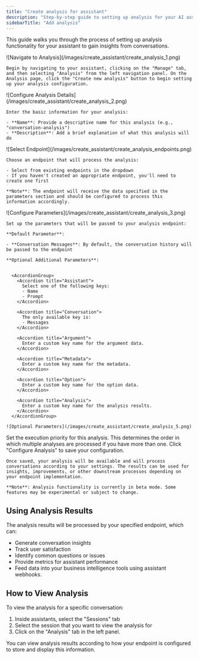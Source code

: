 ```yaml
---
title: "Create analysis for assistant"
description: "Step-by-step guide to setting up analysis for your AI assistant"
sidebarTitle: "Add analysis"
---
```


This guide walks you through the process of setting up analysis functionality for your assistant to gain insights from conversations.

<Steps>
  <Step title="Navigate to Analysis Section and Create New Analysis">
    ![Navigate to Analysis](/images/create_assistant/create_analysis_1.png)

    Begin by navigating to your assistant, clicking on the "Manage" tab, and then selecting "Analysis" from the left navigation panel. On the Analysis page, click the "Create new analysis" button to begin setting up your analysis configuration.

  </Step>

  <Step title="Configure Analysis Details">
    ![Configure Analysis Details](/images/create_assistant/create_analysis_2.png)

    Enter the basic information for your analysis:

    - **Name**: Provide a descriptive name for this analysis (e.g., "conversation-analysis")
    - **Description**: Add a brief explanation of what this analysis will do

  </Step>

  <Step title="Select Endpoint">
    ![Select Endpoint](/images/create_assistant/create_analysis_endpoints.png)

    Choose an endpoint that will process the analysis:

    - Select from existing endpoints in the dropdown
    - If you haven't created an appropriate endpoint, you'll need to create one first

    **Note**: The endpoint will receive the data specified in the parameters section and should be configured to process this information accordingly.

  </Step>

  <Step title="Configure Parameters">
    ![Configure Parameters](/images/create_assistant/create_analysis_3.png)

    Set up the parameters that will be passed to your analysis endpoint:

    **Default Parameter**:

    - **Conversation Messages**: By default, the conversation history will be passed to the endpoint

    **Optional Additional Parameters**:


      <AccordionGroup>
        <Accordion title="Assistant">
          Select one of the following keys:
          - Name
          - Prompt
        </Accordion>

        <Accordion title="Conversation">
          The only available key is:
          - Messages
        </Accordion>

        <Accordion title="Argument">
          Enter a custom key name for the argument data.
        </Accordion>

        <Accordion title="Metadata">
          Enter a custom key name for the metadata.
        </Accordion>

        <Accordion title="Option">
          Enter a custom key name for the option data.
        </Accordion>

        <Accordion title="Analysis">
          Enter a custom key name for the analysis results.
        </Accordion>
      </AccordionGroup>

    ![Optional Parameters](/images/create_assistant/create_analysis_5.png)

  </Step>

<Step title="Set Execution Priority">
  Set the execution priority for this analysis. This determines the order in
  which multiple analyses are processed if you have more than one.
</Step>

  <Step title="Save Your Configuration">
    Click "Configure Analysis" to save your configuration.

    Once saved, your analysis will be available and will process conversations according to your settings. The results can be used for insights, improvements, or other downstream processes depending on your endpoint implementation.

    **Note**: Analysis functionality is currently in beta mode. Some features may be experimental or subject to change.

  </Step>
</Steps>

## Using Analysis Results

The analysis results will be processed by your specified endpoint, which can:

- Generate conversation insights
- Track user satisfaction
- Identify common questions or issues
- Provide metrics for assistant performance
- Feed data into your business intelligence tools using assistant webhooks.

## How to View Analysis

To view the analysis for a specific conversation:

1. Inside assistants, select the "Sessions" tab
2. Select the session that you want to view the analysis for
3. Click on the "Analysis" tab in the left panel.

You can view analysis results according to how your endpoint is configured to store and display this information.

